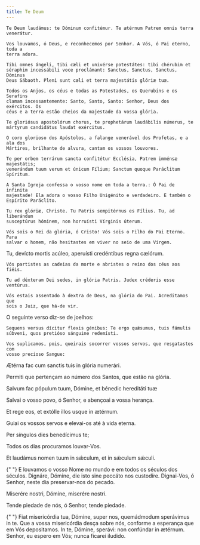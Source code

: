 ```yaml
---
title: Te Deum
---
```


<div class="side-by-side not-content">

    Te Deum laudámus: te Dóminum confitémur. Te ætérnum Patrem omnis terra
    venerátur.

    Vos louvamos, ó Deus, e reconhecemos por Senhor. A Vós, ó Pai eterno, toda a
    terra adora.

    Tibi omnes ángeli, tibi cæli et univérse potestátes: tibi chérubim et
    séraphim incessábili voce proclámant: Sanctus, Sanctus, Sanctus, Dóminus
    Deus Sábaoth. Pleni sunt cæli et terra majestátis glóriæ tuæ.

    Todos os Anjos, os céus e todas as Potestades, os Querubins e os Serafins
    clamam incessantemente: Santo, Santo, Santo: Senhor, Deus dos exércitos. Os
    céus e a terra estão cheios da majestade da vossa glória.

    Te gloriósus apostolórum chorus, te prophetárum laudábilis númerus, te
    mártyrum candidátus laudat exércitus.

    O coro glorioso dos Apóstolos, a falange venerável dos Profetas, e a ala dos
    Mártires, brilhante de alvura, cantam os vossos louvores.

    Te per orbem terrárum sancta confitétur Ecclésia, Patrem imménsæ majestátis;
    venerándum tuum verum et únicum Fílium; Sanctum quoque Paráclitum Spíritum.

    A Santa Igreja confessa o vosso nome em toda a terra.: Ó Pai de infinita
    majestade! Ela adora o vosso Filho Unigénito e verdadeiro. E também o
    Espírito Paráclito.

    Tu rex glóriæ, Christe. Tu Patris sempitérnus es Fílius. Tu, ad liberándum
    susceptúrus hóminem, non horruísti Vírginis úterum.

    Vós sois o Rei da glória, ó Cristo! Vós sois o Filho do Pai Eterno. Para
    salvar o homem, não hesitastes em viver no seio de uma Virgem.

Tu, devícto mortis acúleo, aperuísti credéntibus regna cælórum.

    Vós partistes as cadeias da morte e abristes o reino dos céus aos fiéis.

    Tu ad déxteram Dei sedes, in glória Patris. Judex créderis esse ventúrus.

    Vós estais assentado à dextra de Deus, na glória do Pai. Acreditamos que
    sois o Juiz, que há-de vir.

</div>

<aside>O seguinte verso diz-se de joelhos:</aside>

<div class="side-by-side not-content">

    Sequens versus dícitur flexis génibus: Te ergo quǽsumus, tuis fámulis
    súbveni, quos pretióso sánguine redemísti.

    Vos suplicamos, pois, queirais socorrer vossos servos, que resgatastes com
    vosso precioso Sangue:

Ætérna fac cum sanctis tuis in glória numerári.</span>

Permiti que pertençam ao número dos Santos, que estão na glória.

Salvum fac pópulum tuum, Dómine, et bénedic hereditáti tuæ

Salvai o vosso povo, ó Senhor, e abençoai a vossa herança.

Et rege eos, et extólle illos usque in ætérnum.

Guiai os vossos servos e elevai-os até à vida eterna.

Per síngulos dies benedícimus te;

Todos os dias procuramos louvar-Vos.

Et laudámus nomen tuum in sǽculum, et in sǽculum sǽculi.

{" "}
<span>
  E louvamos o vosso Nome no mundo e em todos os séculos dos séculos. Dignáre,
  Dómine, die isto sine peccáto nos custodíre.
</span>
Dignai-Vos, ó Senhor, neste dia preservar-nos do pecado.

Miserére nostri, Dómine, miserére nostri.

Tende piedade de nós, ó Senhor, tende piedade.

{" "}
<span>
  Fiat misericórdia tua, Dómine, super nos, quemádmodum sperávimus in te. Que a
  vossa misericórdia desça sobre nós, conforme a esperança que em Vós
  depositamos. In te, Dómine, sperávi: non confúndar in ætérnum.
</span>
Senhor, eu espero em Vós; nunca ficarei iludido.

</div>
